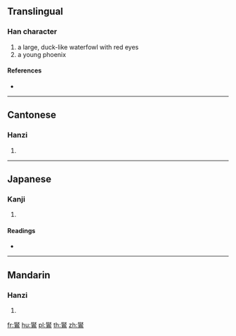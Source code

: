 {{character info/new}}
==Translingual==

===Han character===
{{Han char|rn=196|rad=鳥|as=14|sn=25|four=23327|canj=KKHAF,XKKHA}}

# a large, duck-like waterfowl with red eyes
# a young phoenix

====References====
* {{Han ref|kx=1503.330|dkj=47439|dj=2033.040|hdz=74668.070|uh=9E11|ud=40465|bh=F962|bd=63842}}

----

==Cantonese==

===Hanzi===
{{yue-hanzi|jyut=|y=ngok6}}

# {{defn|lang=yue|sort=鳥14}}

----

==Japanese==

===Kanji===
{{ja-kanji|grade=|rs=鳥14}}

# {{defn|lang=ja|sort=鳥14}}

====Readings====
* {{ja-readings|on=[[がく]] (gaku)|kun=}}

----

==Mandarin==

===Hanzi===
{{cmn-hanzi|pin=[[yuè]] ([[yue4]])|wg=yüeh<sup>4</sup>}}

# {{defn|lang=cmn|sort=鳥14}}

[[fr:鸑]]
[[hu:鸑]]
[[pl:鸑]]
[[th:鸑]]
[[zh:鸑]]